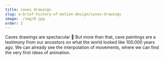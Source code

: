 ```yaml
---
title: caves drawings
slug: a-brief-history-of-motion-design/caves-drawings
image: ./img/8.jpg
order: 3
---
```


<SlideTemplate title="Cave drawings">

Caves drawings are spectacular 🐆
But more than that, cave paintings are a testimony from our ancestors on what the world looked like 100.000 years ago. We can already see the interpolation of movements, where we can find the very first ideas of animation.

</SlideTemplate>
